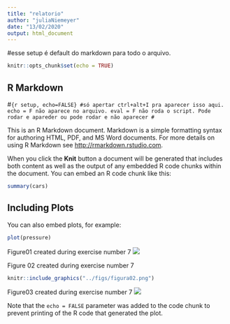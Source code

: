 ```yaml
---
title: "relatorio"
author: "juliaNiemeyer"
date: "13/02/2020"
output: html_document
---
```


#esse setup é default do markdown para todo o arquivo.
```r
knitr::opts_chunk$set(echo = TRUE)
```

## R Markdown

#```{r setup, echo=FALSE}
#só apertar ctrl+alt+I pra aparecer isso aqui. echo = F não aparece no arquivo. eval = F não roda o script. Pode rodar e apareder ou pode rodar e não aparecer
#```


This is an R Markdown document. Markdown is a simple formatting syntax for authoring HTML, PDF, and MS Word documents. For more details on using R Markdown see <http://rmarkdown.rstudio.com>.

When you click the **Knit** button a document will be generated that includes both content as well as the output of any embedded R code chunks within the document. You can embed an R code chunk like this:

```r
summary(cars)
```

## Including Plots

You can also embed plots, for example:

```r
plot(pressure)
```

Figure01 created during exercise number 7 
![](../figs/figura01.png)

Figure 02 created during exercise number 7
```r
knitr::include_graphics("../figs/figura02.png")
```

Figure03 created during exercise number 7 
![](../figs/figura03.png)


Note that the `echo = FALSE` parameter was added to the code chunk to prevent printing of the R code that generated the plot.
